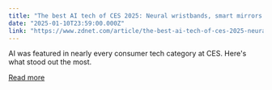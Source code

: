 ```yaml
---
title: "The best AI tech of CES 2025: Neural wristbands, smart mirrors and more"
date: "2025-01-10T23:59:00.000Z"
link: "https://www.zdnet.com/article/the-best-ai-tech-of-ces-2025-neural-wristbands-smart-mirrors-and-more/"
---
```


AI was featured in nearly every consumer tech category at CES. Here's what stood out the most.

[Read more](https://www.zdnet.com/article/the-best-ai-tech-of-ces-2025-neural-wristbands-smart-mirrors-and-more/)
